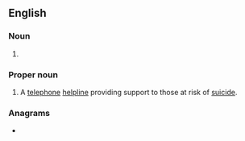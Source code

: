 {{also|samaritans}}
==English==

===Noun===
{{head|en|noun form}}

# {{plural of|Samaritan|lang=en}}

===Proper noun===
{{en-proper noun}}

# {{lb|en|UK}} A [[telephone]] [[helpline]] providing support to those at risk of [[suicide]].

===Anagrams===
* {{anagrams|en|a=aaaimnrsst|Sarmatians}}